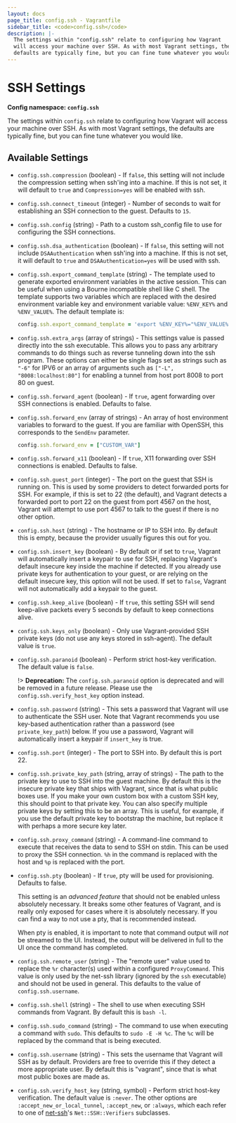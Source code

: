 ```yaml
---
layout: docs
page_title: config.ssh - Vagrantfile
sidebar_title: <code>config.ssh</code>
description: |-
  The settings within "config.ssh" relate to configuring how Vagrant
  will access your machine over SSH. As with most Vagrant settings, the
  defaults are typically fine, but you can fine tune whatever you would like.
---
```


# SSH Settings

**Config namespace: `config.ssh`**

The settings within `config.ssh` relate to configuring how Vagrant
will access your machine over SSH. As with most Vagrant settings, the
defaults are typically fine, but you can fine tune whatever you would like.

## Available Settings

- `config.ssh.compression` (boolean) - If `false`, this setting will not include the
  compression setting when ssh'ing into a machine. If this is not set, it will
  default to `true` and `Compression=yes` will be enabled with ssh.

- `config.ssh.connect_timeout` (integer) - Number of seconds to wait for establishing
  an SSH connection to the guest. Defaults to `15`.

- `config.ssh.config` (string) - Path to a custom ssh_config file to use for configuring
  the SSH connections.

- `config.ssh.dsa_authentication` (boolean) - If `false`, this setting will not include
  `DSAAuthentication` when ssh'ing into a machine. If this is not set, it will
  default to `true` and `DSAAuthentication=yes` will be used with ssh.

- `config.ssh.export_command_template` (string) - The template used to generate
  exported environment variables in the active session. This can be useful
  when using a Bourne incompatible shell like C shell. The template supports
  two variables which are replaced with the desired environment variable key and
  environment variable value: `%ENV_KEY%` and `%ENV_VALUE%`. The default template
  is:

  ```ruby
  config.ssh.export_command_template = 'export %ENV_KEY%="%ENV_VALUE%"'
  ```

- `config.ssh.extra_args` (array of strings) - This settings value is passed directly
  into the ssh executable. This allows you to pass any arbitrary commands to do things such
  as reverse tunneling down into the ssh program. These options can either be
  single flags set as strings such as `"-6"` for IPV6 or an array of arguments
  such as `["-L", "8008:localhost:80"]` for enabling a tunnel from host port 8008
  to port 80 on guest.

- `config.ssh.forward_agent` (boolean) - If `true`, agent forwarding over SSH
  connections is enabled. Defaults to false.

- `config.ssh.forward_env` (array of strings) - An array of host environment variables to
  forward to the guest. If you are familiar with OpenSSH, this corresponds to the `SendEnv`
  parameter.

  ```ruby
  config.ssh.forward_env = ["CUSTOM_VAR"]
  ```

- `config.ssh.forward_x11` (boolean) - If `true`, X11 forwarding over SSH connections
  is enabled. Defaults to false.

- `config.ssh.guest_port` (integer) - The port on the guest that SSH is running on. This
  is used by some providers to detect forwarded ports for SSH. For example, if
  this is set to 22 (the default), and Vagrant detects a forwarded port to
  port 22 on the guest from port 4567 on the host, Vagrant will attempt
  to use port 4567 to talk to the guest if there is no other option.

- `config.ssh.host` (string) - The hostname or IP to SSH into. By default this is
  empty, because the provider usually figures this out for you.

- `config.ssh.insert_key` (boolean) - By default or if set to `true`, Vagrant will automatically insert
  a keypair to use for SSH, replacing Vagrant's default insecure key inside the machine
  if detected. If you already use private keys for authentication to your guest, or are relying
  on the default insecure key, this option will not be used. If set to `false`,
  Vagrant will not automatically add a keypair to the guest.

- `config.ssh.keep_alive` (boolean) - If `true`, this setting SSH will send keep-alive packets
  every 5 seconds by default to keep connections alive.

- `config.ssh.keys_only` (boolean) - Only use Vagrant-provided SSH private keys (do not use
  any keys stored in ssh-agent). The default value is `true`.

- `config.ssh.paranoid` (boolean) - Perform strict host-key verification. The default value is
  `false`.

  !> **Deprecation:** The `config.ssh.paranoid` option is deprecated and will be removed
  in a future release. Please use the `config.ssh.verify_host_key` option instead.

- `config.ssh.password` (string) - This sets a password that Vagrant will use to
  authenticate the SSH user. Note that Vagrant recommends you use key-based
  authentication rather than a password (see `private_key_path`) below. If
  you use a password, Vagrant will automatically insert a keypair if
  `insert_key` is true.

- `config.ssh.port` (integer) - The port to SSH into. By default this is port 22.

- `config.ssh.private_key_path` (string, array of strings) - The path to the private
  key to use to SSH into the guest machine. By default this is the insecure private key
  that ships with Vagrant, since that is what public boxes use. If you make
  your own custom box with a custom SSH key, this should point to that
  private key. You can also specify multiple private keys by setting this to be an array.
  This is useful, for example, if you use the default private key to bootstrap
  the machine, but replace it with perhaps a more secure key later.

- `config.ssh.proxy_command` (string) - A command-line command to execute that receives
  the data to send to SSH on stdin. This can be used to proxy the SSH connection.
  `%h` in the command is replaced with the host and `%p` is replaced with
  the port.

- `config.ssh.pty` (boolean) - If `true`, pty will be used for provisioning. Defaults to false.

  This setting is an _advanced feature_ that should not be enabled unless
  absolutely necessary. It breaks some other features of Vagrant, and is
  really only exposed for cases where it is absolutely necessary. If you can find
  a way to not use a pty, that is recommended instead.

  When pty is enabled, it is important to note that command output will _not_ be
  streamed to the UI. Instead, the output will be delivered in full to the UI
  once the command has completed.

- `config.ssh.remote_user` (string) - The "remote user" value used to replace the `%r`
  character(s) used within a configured `ProxyCommand`. This value is only used by the
  net-ssh library (ignored by the `ssh` executable) and should not be used in general.
  This defaults to the value of `config.ssh.username`.

- `config.ssh.shell` (string) - The shell to use when executing SSH commands from
  Vagrant. By default this is `bash -l`.

- `config.ssh.sudo_command` (string) - The command to use when executing a command
  with `sudo`. This defaults to `sudo -E -H %c`. The `%c` will be replaced by
  the command that is being executed.

- `config.ssh.username` (string) - This sets the username that Vagrant will SSH
  as by default. Providers are free to override this if they detect a more
  appropriate user. By default this is "vagrant", since that is what most
  public boxes are made as.

- `config.ssh.verify_host_key` (string, symbol) - Perform strict host-key verification. The
  default value is `:never`. The other options are `:accept_new_or_local_tunnel`,
  `:accept_new`, or `:always`, which each refer to one of
  [net-ssh](https://net-ssh.github.io/net-ssh/)'s `Net::SSH::Verifiers` subclasses.
